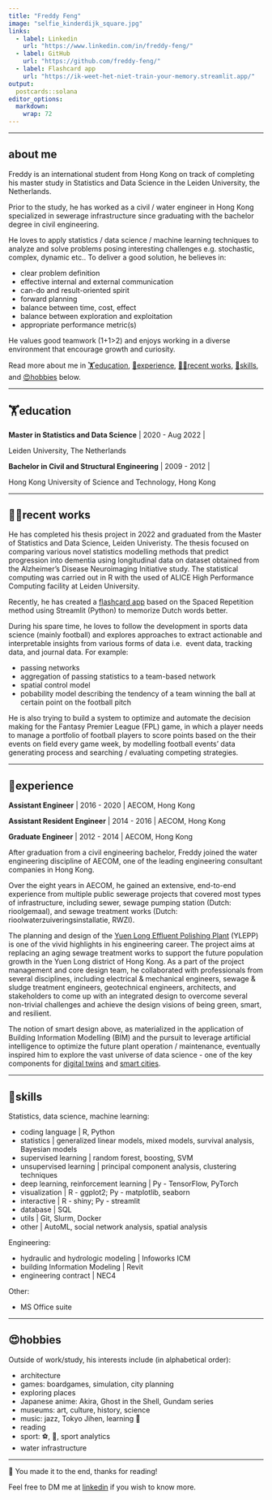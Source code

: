 ```yaml
---
title: "Freddy Feng"
image: "selfie_kinderdijk_square.jpg"
links:
  - label: Linkedin
    url: "https://www.linkedin.com/in/freddy-feng/"
  - label: GitHub
    url: "https://github.com/freddy-feng/"
  - label: Flashcard app
    url: "https://ik-weet-het-niet-train-your-memory.streamlit.app/"
output:
  postcards::solana
editor_options: 
  markdown: 
    wrap: 72
---
```


------------------------------------------------------------------------

## about me

<!-- **Civil engineering --\> Statistics & Data Science** -->

<!-- **Hong Kong --\> The Netherlands** -->

Freddy is an international student from Hong Kong on track of completing
his master study in Statistics and Data Science in the Leiden
University, the Netherlands.

Prior to the study, he has worked as a civil / water engineer in Hong
Kong specialized in sewerage infrastructure since graduating with the
bachelor degree in civil engineering.

He loves to apply statistics / data science / machine learning
techniques to analyze and solve problems posing interesting challenges
e.g. stochastic, complex, dynamic etc.. To deliver a good solution, he
believes in:

-   clear problem definition
-   effective internal and external communication
-   can-do and result-oriented spirit
-   forward planning
-   balance between time, cost, effect
-   balance between exploration and exploitation
-   appropriate performance metric(s)


He values good teamwork (1+1\>2) and enjoys working in a diverse
environment that encourage growth and curiosity.


Read more about me in [🏋️education], [🧗experience], [👨‍🍳recent works],
[🧰skills], and [😍hobbies] below.

------------------------------------------------------------------------

## 🏋️education

**Master in Statistics and Data Science** \| 2020 - Aug 2022
\|

Leiden University, The Netherlands

**Bachelor in Civil and Structural Engineering** \| 2009 - 2012 \|

Hong Kong University of Science and Technology, Hong Kong

------------------------------------------------------------------------

## 👨‍🍳recent works

He has completed his thesis project in 2022 and graduated from the Master 
of Statistics and Data Science, Leiden Univeristy. The thesis focused on 
comparing various novel statistics modelling methods that predict progression 
into dementia using longitudinal data on dataset obtained from the 
Alzheimer's Disease Neuroimaging Initiative study. The statistical computing 
was carried out in R with the used of ALICE High Performance Computing 
facility at Leiden University.

Recently, he has created a [flashcard app](https://ik-weet-het-niet-train-your-memory.streamlit.app/) 
based on the Spaced Repetition method using Streamlit (Python) to 
memorize Dutch words better.

During his spare time, he loves to follow the development in sports 
data science (mainly football) and explores approaches to extract 
actionable and interpretable insights from various forms of data i.e. 
event data, tracking data, and journal data. For example:

-   passing networks
  - aggregation of passing statistics to a team-based network
-   spatial control model
  - pobability model describing the tendency 
of a team winning the ball at certain point on the football pitch

He is also trying to build a system to optimize and automate the
decision making for the Fantasy Premier League (FPL) game, in which a
player needs to manage a portfolio of football players to score points
based on the their events on field every game week, by modelling
football events' data generating process and searching / evaluating
competing strategies.

------------------------------------------------------------------------

## 🧗experience

**Assistant Engineer** \| 2016 - 2020 \| AECOM, Hong Kong

**Assistant Resident Engineer** \| 2014 - 2016 \| AECOM, Hong Kong

**Graduate Engineer** \| 2012 - 2014 \| AECOM, Hong Kong

After graduation from a civil engineering bachelor, Freddy joined the
water engineering discipline of AECOM, one of the leading engineering
consultant companies in Hong Kong.

Over the eight years in AECOM, he gained an extensive, end-to-end
experience from multiple public sewerage projects that covered most
types of infrastructure, including sewer, sewage pumping station (Dutch:
rioolgemaal), and sewage treatment works (Dutch:
rioolwaterzuiveringsinstallatie, RWZI).

The planning and design of the [Yuen Long Effluent Polishing
Plant](http://www.hkengineer.org.hk/issue/vol50-jan2022/cover_story/)
(YLEPP) is one of the vivid highlights in his engineering career. The
project aims at replacing an aging sewage treatment works to support the
future population growth in the Yuen Long district of Hong Kong. As a
part of the project management and core design team, he collaborated
with professionals from several disciplines, including electrical &
mechanical engineers, sewage & sludge treatment engineers, geotechnical
engineers, architects, and stakeholders to come up with an integrated
design to overcome several non-trivial challenges and achieve the design
visions of being green, smart, and resilient. <!-- Add some links -->
<!-- His contribution mainly includes -->
<!-- show them the sewage cycle -->

The notion of smart design above, as materialized in the application of
Building Information Modelling (BIM) and the pursuit to leverage
artificial intelligence to optimize the future plant operation /
maintenance, eventually inspired him to explore the vast universe of
data science - one of the key components for [digital
twins](https://en.wikipedia.org/wiki/Digital_twin#Urban_planning_and_the_construction_(built_environment)_industry)
and [smart cities](https://en.wikipedia.org/wiki/Smart_city).

------------------------------------------------------------------------

## 🧰skills

Statistics, data science, machine learning:

-   coding language \| R, Python
-   statistics \| generalized linear models, mixed models, survival
    analysis, Bayesian models
-   supervised learning \| random forest, boosting, SVM
-   unsupervised learning \| principal component analysis, clustering
    techniques
-   deep learning, reinforcement learning \| Py - TensorFlow, PyTorch
-   visualization \| R - ggplot2; Py - matplotlib, seaborn
-   interactive \| R - shiny; Py - streamlit
-   database \| SQL
-   utils \| Git, Slurm, Docker
-   other \| AutoML, social network analysis, spatial analysis

Engineering:

-   hydraulic and hydrologic modeling \| Infoworks ICM
-   building Information Modeling \| Revit
-   engineering contract \| NEC4

Other:

-   MS Office suite


------------------------------------------------------------------------

## 😍hobbies

<!-- pleasure/satisfaction/curiosity -->

Outside of work/study, his interests include (in alphabetical order):

-   architecture
-   games: boardgames, simulation, city planning
-   exploring places
-   Japanese anime: Akira, Ghost in the Shell, Gundam series
-   museums: art, culture, history, science
-   music: jazz, Tokyo Jihen, learning 🎸
-   reading
-   sport: ⚽, 🚴, sport analytics
-   water infrastructure

------------------------------------------------------------------------

🎉 You made it to the end, thanks for reading!

Feel free to DM me at
[linkedin](%22https://www.linkedin.com/in/freddy-feng/%22) if you wish
to know more.
